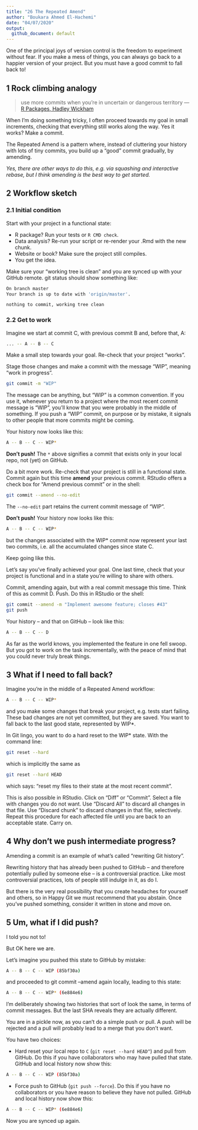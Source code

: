 ```yaml
---
title: "26 The Repeated Amend"
author: "Boukara Ahmed El-Hachemi"
date: "04/07/2020"
output: 
  github_document: default
---
```


One of the principal joys of version control is the freedom to experiment without fear. If you make a mess of things, you can always go back to a happier version of your project. But you must have a good commit to fall back to!   

## 1 Rock climbing analogy

> use more commits when you’re in uncertain or dangerous territory --- [R Packages, Hadley Wickham](http://r-pkgs.had.co.nz/git.html#git-commit)

When I’m doing something tricky, I often proceed towards my goal in small increments, checking that everything still works along the way. Yes it works? Make a commit.  

The Repeated Amend is a pattern where, instead of cluttering your history with lots of tiny commits, you build up a “good” commit gradually, by amending.  

*Yes, there are other ways to do this, e.g. via squashing and interactive rebase, but I think amending is the best way to get started.*

## 2 Workflow sketch

### 2.1 Initial condition

Start with your project in a functional state:

* R package? Run your tests or `R CMD check`.  
* Data analysis? Re-run your script or re-render your .Rmd with the new chunk.  
* Website or book? Make sure the project still compiles.  
* You get the idea.  

Make sure your “working tree is clean” and you are synced up with your GitHub remote. git status should show something like:  

```bash
On branch master
Your branch is up to date with 'origin/master'.

nothing to commit, working tree clean
```

### 2.2 Get to work

Imagine we start at commit C, with previous commit B and, before that, A:  

```bash
... -- A -- B -- C
```

Make a small step towards your goal. Re-check that your project “works”.    

Stage those changes and make a commit with the message “WIP”, meaning “work in progress”.   

```bash
git commit -m "WIP"
```

The message can be anything, but “WIP” is a common convention. If you use it, whenever you return to a project where the most recent commit message is “WIP”, you’ll know that you were probably in the middle of something. If you push a “WIP” commit, on purpose or by mistake, it signals to other people that more commits might be coming.  

Your history now looks like this:  

```bash
A -- B -- C -- WIP*
```

**Don’t push!** The `*` above signifies a commit that exists only in your local repo, not (yet) on GitHub.  

Do a bit more work. Re-check that your project is still in a functional state. Commit again but this time **amend** your previous commit. RStudio offers a check box for “Amend previous commit” or in the shell:  

```bash
git commit --amend --no-edit
```

The `--no-edit` part retains the current commit message of “WIP”.  

**Don’t push!** Your history now looks like this:  

```bash
A -- B -- C -- WIP*
```

but the changes associated with the WIP* commit now represent your last two commits, i.e. all the accumulated changes since state C.   

Keep going like this.   

Let’s say you’ve finally achieved your goal. One last time, check that your project is functional and in a state you’re willing to share with others.  

Commit, amending again, but with a real commit message this time. Think of this as commit D. Push. Do this in RStudio or the shell:  

```bash
git commit --amend -m "Implement awesome feature; closes #43"
git push
```

Your history – and that on GitHub – look like this:  

```bash
A -- B -- C -- D
```

As far as the world knows, you implemented the feature in one fell swoop. But you got to work on the task incrementally, with the peace of mind that you could never truly break things.   

## 3 What if I need to fall back?  

Imagine you’re in the middle of a Repeated Amend workflow:  

```bash
A -- B -- C -- WIP*
```

and you make some changes that break your project, e.g. tests start failing. These bad changes are not yet committed, but they are saved. You want to fall back to the last good state, represented by WIP*.   

In Git lingo, you want to do a hard reset to the WIP* state. With the command line:  

```bash
git reset --hard
```

which is implicitly the same as  

```bash
git reset --hard HEAD
```

which says: “reset my files to their state at the most recent commit”.   

This is also possible in RStudio. Click on “Diff” or “Commit”. Select a file with changes you do not want. Use “Discard All” to discard all changes in that file. Use “Discard chunk” to discard changes in that file, selectively. Repeat this procedure for each affected file until you are back to an acceptable state. Carry on.   

## 4 Why don’t we push intermediate progress?

Amending a commit is an example of what’s called “rewriting Git history”.   

Rewriting history that has already been pushed to GitHub – and therefore potentially pulled by someone else – is a controversial practice. Like most controversial practices, lots of people still indulge in it, as do I.   

But there is the very real possibility that you create headaches for yourself and others, so in Happy Git we must recommend that you abstain. Once you’ve pushed something, consider it written in stone and move on.   

## 5 Um, what if I did push?

I told you not to!  

But OK here we are.  

Let’s imagine you pushed this state to GitHub by mistake:  

```bash
A -- B -- C -- WIP (85bf30a)
```

and proceeded to git commit --amend again locally, leading to this state:   

```bash
A -- B -- C -- WIP* (6e884e6)
```

I’m deliberately showing two histories that sort of look the same, in terms of commit messages. But the last SHA reveals they are actually different.  

You are in a pickle now, as you can’t do a simple push or pull. A push will be rejected and a pull will probably lead to a merge that you don’t want.  

You have two choices:  

* Hard reset your local repo to `C` (`git reset --hard HEAD^`) and pull from GitHub. Do this if you have collaborators who may have pulled that state. GitHub and local history now show this:  

```bash
A -- B -- C -- WIP (85bf30a)
```

* Force push to GitHub (`git push --force`). Do this if you have no collaborators or you have reason to believe they have not pulled. GitHub and local history now show this:

```bash
A -- B -- C -- WIP* (6e884e6)
```

Now you are synced up again. 

